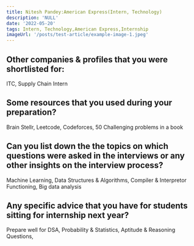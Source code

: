 ```yaml
---
title: Nitesh Pandey:American Express(Intern, Technology)
description: 'NULL' 
date: '2022-05-20'
tags: Intern, Technology,American Express,Internship
imageUrl: '/posts/test-article/example-image-1.jpeg'
---
```


## Other companies & profiles that you were shortlisted for:
ITC, Supply Chain Intern

## Some resources that you used during your preparation?
Brain Stellr, Leetcode, Codeforces, 50 Challenging problems in a book

## Can you list down the the topics on which questions were asked in the interviews or any other insights on the interview process?
Machine Learning, Data Structures & Algorithms, Compiler & Interpretor Functioning, Big data analysis
## Any specific advice that you have for students sitting for internship next year?
Prepare well for DSA, Probability & Statistics, Aptitude & Reasoning Questions, 

